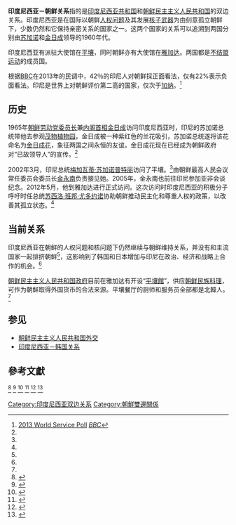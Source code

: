 {{Infobox Bilateral relations|印度尼西亚－朝鲜|Indonesia|North Korea|filetype=svg}}
'''印度尼西亚－朝鲜关系'''指的是[[印度尼西亚共和国|印度尼西亚共和国]]和[[朝鲜民主主义人民共和国|朝鲜民主主义人民共和国]]的双边关系。印度尼西亚是在国际以朝鲜[[朝鮮民主主義人民共和國人權|人权问题]]及其发展[[朝鲜与大规模杀伤性武器|核子武器]]为由刻意孤立朝鲜下，少数仍然和它保持亲密关系的国家之一。这两个国家的关系可以追溯到两国分别由[[苏加诺|苏加诺]]和[[金日成|金日成]]领导的1960年代。

印度尼西亚有派驻大使馆在[[平壤|平壤]]，同时朝鲜亦有大使馆在[[雅加达|雅加达]]。两国都是[[不结盟运动|不结盟运动]]的成员国。

根据[[英国广播公司|BBC]]在2013年的民调中，42％的印尼人对朝鲜採正面看法，仅有22%表示负面看法。印尼是世界上对朝鲜评价第二高的国家，仅次于[[加纳|加纳]]。<ref>[http://www.globescan.com/images/images/pressreleases/bbc2013_country_ratings/2013_country_rating_poll_bbc_globescan.pdf 2013 World Service Poll] {{Wayback|url=http://www.globescan.com/images/images/pressreleases/bbc2013_country_ratings/2013_country_rating_poll_bbc_globescan.pdf |date=20151010192245 }} ''[[BBC|BBC]]''</ref>

== 历史 ==
1965年[[朝鲜劳动党委员长|朝鲜劳动党委员长]]兼[[朝鲜总理列表|内阁首相]][[金日成|金日成]]访问印度尼西亚时，印尼的苏加诺总统带他去参观[[茂物植物园|茂物植物园]]，金日成被一种紫红色的兰花吸引，苏加诺总统遂将该花命名为[[金日成花|金日成花]]，象征两国之间永恒的友谊。金日成花现在已经成为朝鲜政府对“已故领导人”的宣传。<ref name="DailyMail" />

2002年3月，印尼总统[[梅加瓦蒂·苏加诺普特丽|梅加瓦蒂·苏加诺普特丽]]访问了平壤。<ref name="BBC" />由朝鲜最高人民会议常任委员会委员长[[金永南|金永南]]负责接见她。2005年，金永南也前往印尼参加亚非会谈纪念。2012年5月，他到雅加达进行正式访问。这次访问时印度尼西亚的积极分子呼吁时任总统[[苏西洛·班邦·尤多约诺|苏西洛·班邦·尤多约诺]]协助朝鲜推动民主化和尊重人权的政策，以改善其孤立状态。<ref name="JakartaPost1" />

== 当前关系 ==
印度尼西亚在朝鲜的人权问题和核问题下仍然继续与朝鲜维持关系，并没有和主流国家一起排挤朝鲜<ref name="JakartaGlobe1" />，这影响到了韩国和日本增加与印尼在政治、经济和战略上合作的机会。<ref name="AsiaTimes" />

[[朝鲜民主主义人民共和国政府|朝鲜民主主义人民共和国政府]]目前在雅加达有开设“[[平壤館|平壤館]]”，供应[[韓國料理|朝鲜民族料理]]，可作为朝鲜取得外国货币的合法来源。平壤餐厅的厨师和服务员全部都是北韓人。<ref name="TashRoslin" />

== 参见 ==
* [[朝鲜民主主义人民共和国外交|朝鲜民主主义人民共和国外交]]
* [[印度尼西亚－韩国关系|印度尼西亚－韩国关系]]

== 參考文獻 ==
<references>
<ref name="JakartaPost1">{{cite web
| title = Human rights concerns cloud North Korea’s leader visit to RI
| url = http://www.thejakartapost.com/news/2012/05/14/human-rights-concerns-cloud-north-korea-s-leader-visit-ri.html
| author = Bagus BT Saragih
| date = May 14, 2012 <!-- , 8:17 AM
 -->
| publisher = The Jakarta Post
| accessdate = 6 June 2013
| archive-date = 2013-07-07
| archive-url = https://web.archive.org/web/20130707054502/http://www.thejakartapost.com/news/2012/05/14/human-rights-concerns-cloud-north-korea-s-leader-visit-ri.html
| dead-url = no
}}</ref>
<ref name="BBC">{{cite web
| title = Megawati embarks on Asian tour
| url = http://news.bbc.co.uk/2/hi/asia-pacific/1890431.stm
| author = 
| date = 24 March 2002 <!-- , 07:48 GMT -->
| publisher = BBC
| accessdate = 6 June 2013
| archive-date = 2013-11-03
| archive-url = https://web.archive.org/web/20131103050850/http://news.bbc.co.uk/2/hi/asia-pacific/1890431.stm
| dead-url = no
}}</ref>
<ref name="DailyMail">{{cite web
| title = Here's us with the Kims: North Koreans flock in their thousands to celebrate 100th anniversary of founding father's birth... with a happy snap in front of massive portrait
| url = http://www.dailymail.co.uk/news/article-2131577/North-Koreans-celebrate-100th-anniversary-founding-father-Kim-Il-Sungs-birth.html
| author = Jill Reilly
| date = <!-- 15:36 GMT --> 18 April 2012
| publisher = Daily Mail Online
| accessdate = 6 June 2013
| archive-date = 2013-07-26
| archive-url = https://archive.is/20130726040002/http://www.dailymail.co.uk/news/article-2131577/North-Koreans-celebrate-100th-anniversary-founding-father-Kim-Il-Sungs-birth.html
| dead-url = no
}}</ref>
<ref name="TashRoslin">{{cite web|title=North Korea’s Hidden Menu|author=Tash Roslin|date=May 6, 2010|url=http://www.thejakartaglobe.com/archive/north-koreas-hidden-menu/|publisher=Jakarta Globe|accessdate=March 10, 2014|archive-url=https://web.archive.org/web/20140310154202/http://www.thejakartaglobe.com/archive/north-koreas-hidden-menu/|archive-date=2014-03-10|dead-url=yes}}</ref>
<ref name="JakartaGlobe1">{{cite web	
| title = The odd couple: North Korea and Indonesia	
| url = http://www.thejakartaglobe.com/archive/the-odd-couple-north-korea-and-indonesia/	
| author = Jamil Maidan Flores	
| date = July 23, 2012	
| publisher = Jakarta Globe	
| accessdate = 6 June 2013	
| archive-url = https://web.archive.org/web/20131103130601/http://www.thejakartaglobe.com/archive/the-odd-couple-north-korea-and-indonesia/	
| archive-date = 2013-11-03	
| dead-url = yes	
}}</ref>
<ref name="AsiaTimes">{{cite web
| title = Sun sets on Indonesia's North Korea ties
| url = http://www.atimes.com/atimes/Korea/LI15Dg01.html
| author = Jeffrey Robertson
| date = September 15, 2010
| publisher = Asia Times
| accessdate = 6 June 2013
| archive-date = 2010-09-17
| archive-url = https://web.archive.org/web/20100917112155/http://www.atimes.com/atimes/Korea/LI15Dg01.html
| dead-url = yes
}}</ref>

</references>
{{印度尼西亞外交}}
{{朝鲜民主主义人民共和国外交}}
[[Category:印度尼西亚双边关系|Category:印度尼西亚双边关系]]
[[Category:朝鮮雙邊關係|Category:朝鮮雙邊關係]]